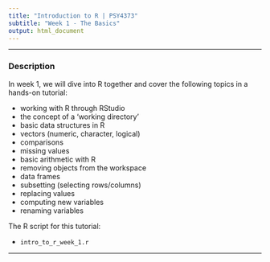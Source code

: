 ---
title: "Introduction to R | PSY4373"
subtitle: "Week 1 - The Basics"
output: html_document
---

---

### Description

In week 1, we will dive into R together and cover the following topics in a hands-on tutorial:

- working with R through RStudio
- the concept of a 'working directory'
- basic data structures in R
- vectors (numeric, character, logical)
- comparisons
- missing values
- basic arithmetic with R
- removing objects from the workspace
- data frames
- subsetting (selecting rows/columns)
- replacing values
- computing new variables
- renaming variables

The R script for this tutorial:

- `intro_to_r_week_1.r`

---
